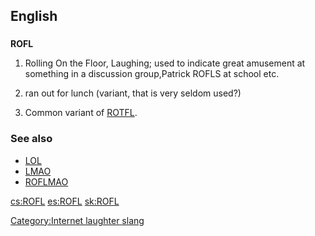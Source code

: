 ==English==

==={{initialism}}===
'''ROFL'''

# {{internet}} Rolling On the Floor, Laughing; used to indicate great amusement at something in a discussion group,Patrick ROFLS at school etc.
# {{internet}} ran out for lunch (variant, that is very seldom used?)
# Common variant of [[ROTFL]].

===See also===
*[[LOL]]
*[[LMAO]]
*[[ROFLMAO]]

[[Category:Internet laughter slang]]

[[cs:ROFL]]
[[es:ROFL]]
[[sk:ROFL]]